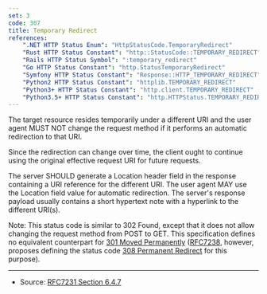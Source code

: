 ```yaml
---
set: 3
code: 307
title: Temporary Redirect
references:
    ".NET HTTP Status Enum": "HttpStatusCode.TemporaryRedirect"
    "Rust HTTP Status Constant": "http::StatusCode::TEMPORARY_REDIRECT"
    "Rails HTTP Status Symbol": ":temporary_redirect"
    "Go HTTP Status Constant": "http.StatusTemporaryRedirect"
    "Symfony HTTP Status Constant": "Response::HTTP_TEMPORARY_REDIRECT"
    "Python2 HTTP Status Constant": "httplib.TEMPORARY_REDIRECT"
    "Python3+ HTTP Status Constant": "http.client.TEMPORARY_REDIRECT"
    "Python3.5+ HTTP Status Constant": "http.HTTPStatus.TEMPORARY_REDIRECT"
---
```


<CodeTitle code={code} title={title} />

The target resource resides temporarily under a different URI and the user agent MUST NOT change the request method if it performs an automatic redirection to that URI.

Since the redirection can change over time, the client ought to continue using the original effective request URI for future requests.

The server SHOULD generate a Location header field in the response containing a URI reference for the different URI. The user agent MAY use the Location field value for automatic redirection. The server's response payload usually contains a short hypertext note with a hyperlink to the different URI(s).

Note: This status code is similar to 302 Found, except that it does not allow changing the request method from POST to GET. This specification defines no equivalent counterpart for [301 Moved Permanently](/301) ([RFC7238][2], however, proposes defining the status code [308 Permanent Redirect](/308) for this purpose).

---

* Source: [RFC7231 Section 6.4.7][1]

[1]: <https://tools.ietf.org/html/rfc7231#section-6.4.7>
[2]: <https://tools.ietf.org/html/rfc7238>
